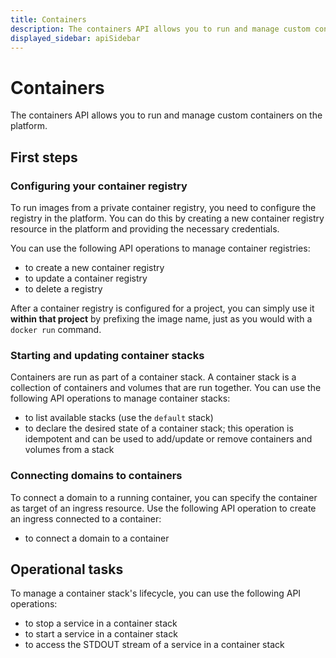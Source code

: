```yaml
---
title: Containers
description: The containers API allows you to run and manage custom containers on the platform.
displayed_sidebar: apiSidebar
---
```



# Containers

The containers API allows you to run and manage custom containers on the platform.

## First steps

### Configuring your container registry

To run images from a private container registry, you need to configure the registry in the platform. You can do this by creating a new container registry resource in the platform and providing the necessary credentials.

You can use the following API operations to manage container registries:

<!-- prettier-ignore -->
- <OperationLink operation="container-create-registry" apiVersion="v2-preview" /> to create a new container registry
- <OperationLink operation="container-update-registry" apiVersion="v2-preview" /> to update a container registry
- <OperationLink operation="container-delete-registry" apiVersion="v2-preview" /> to delete a registry

After a container registry is configured for a project, you can simply use it **within that project** by prefixing the image name, just as you would with a `docker run` command.

### Starting and updating container stacks

Containers are run as part of a container stack. A container stack is a collection of containers and volumes that are run together. You can use the following API operations to manage container stacks:

<!-- prettier-ignore -->
- <OperationLink operation="container-list-stacks" apiVersion="v2-preview" /> to list available stacks (use the `default` stack)
- <OperationLink operation="container-declare-stack" apiVersion="v2-preview" /> to declare the desired state of a container stack; this operation is idempotent and can be used to add/update or remove containers and volumes from a stack

### Connecting domains to containers

To connect a domain to a running container, you can specify the container as target of an ingress resource. Use the following API operation to create an ingress connected to a container:

<!-- prettier-ignore -->
- <OperationLink operation="ingress-create-ingress" apiVersion="v2" /> to connect a domain to a container

## Operational tasks

To manage a container stack's lifecycle, you can use the following API operations:

<!-- prettier-ignore -->
- <OperationLink operation="container-stop-service" apiVersion="v2-preview" /> to stop a service in a container stack
- <OperationLink operation="container-start-service" apiVersion="v2-preview" /> to start a service in a container stack
- <OperationLink operation="container-get-service-logs" apiVersion="v2-preview" /> to access the STDOUT stream of a service in a container stack

<OperationDocCardList apiVersion="v2-preview" tag="Container" />
